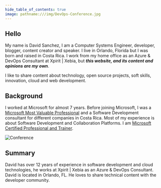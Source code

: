 ```yaml
---
hide_table_of_contents: true
image: pathname:///img/DevOps-Conference.jpg
---
```


## Hello

My name is David Sanchez, I am a Computer Systems Engineer, developer, blogger, content creator and speaker. I live in Orlando, Florida but I was born and raised in Costa Rica. I work from my home office as an Azure & DevOps Consultant at Xpirit | Xebia, but ***this website, and its content and opinions are my own***. 

I like to share content about technology, open source projects, soft skills, innovation, cloud and web development.

## Background

I worked at Microsoft for almost 7 years. Before joining Microsoft, I was a [Microsoft Most Valuable Professional](https://mvp.microsoft.com/en-us/PublicProfile/5000234) and a Software Development consultant for different companies in Costa Rica. Most of my experience is about Software Development and Collaboration Platforms. I am [Microsoft Certified Professional and Trainer](https://credly.com/users/dsanchezcr/badges).

![Conference](pathname:///img/DevOps-Conference.jpg)

## Summary

David has over 12 years of experience in software development and cloud technologies, he works at Xpirit | Xebia as an Azure & DevOps Consultant. David is located in Orlando, FL. He loves to share technical content with the developer community.